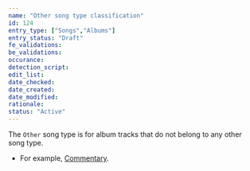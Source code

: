 ```yaml
---
name: "Other song type classification"
id: 124
entry_type: ["Songs","Albums"]
entry_status: "Draft"
fe_validations:
be_validations:
occurance:
detection_script:
edit_list:
date_checked:
date_created:
date_modified:
rationale:
status: "Active"
---
```

The `Other` song type is for album tracks that do not belong to any other song type.

- For example, [Commentary](https://vocadb.net/T/422/commentary).